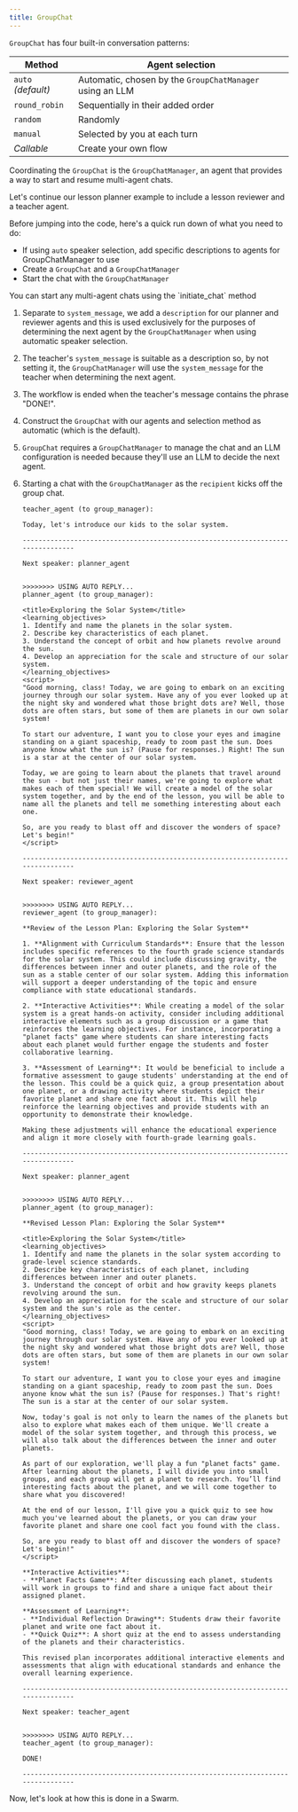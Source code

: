 ```yaml
---
title: GroupChat
---
```


`GroupChat` has four built-in conversation patterns:

| Method | Agent selection|
| --- | --- |
| `auto` <em>(default)</em> | Automatic, chosen by the `GroupChatManager` using an LLM |
| `round_robin` | Sequentially in their added order |
| `random` | Randomly |
| `manual` | Selected by you at each turn |
| *Callable* | Create your own flow |

Coordinating the `GroupChat` is the `GroupChatManager`, an agent that provides a way to start and resume multi-agent chats.

Let's continue our lesson planner example to include a lesson reviewer and a teacher agent.

Before jumping into the code, here's a quick run down of what you need to do:
- If using `auto` speaker selection, add specific descriptions to agents for GroupChatManager to use
- Create a `GroupChat` and a `GroupChatManager`
- Start the chat with the `GroupChatManager`


<Tip>
You can start any multi-agent chats using the `initiate_chat` method
</Tip>


<Example/>

1. Separate to `system_message`, we add a `description` for our planner and reviewer agents and this is used exclusively for the purposes of determining the next agent by the `GroupChatManager` when using automatic speaker selection.

2. The teacher's `system_message` is suitable as a description so, by not setting it, the `GroupChatManager` will use the `system_message` for the teacher when determining the next agent.

3. The workflow is ended when the teacher's message contains the phrase "DONE!".

4. Construct the `GroupChat` with our agents and selection method as automatic (which is the default).

5. `GroupChat` requires a `GroupChatManager` to manage the chat and an LLM configuration is needed because they'll use an LLM to decide the next agent.

6. Starting a chat with the `GroupChatManager` as the `recipient` kicks off the group chat.

    ```console
    teacher_agent (to group_manager):

    Today, let's introduce our kids to the solar system.

    --------------------------------------------------------------------------------

    Next speaker: planner_agent


    >>>>>>>> USING AUTO REPLY...
    planner_agent (to group_manager):

    <title>Exploring the Solar System</title>
    <learning_objectives>
    1. Identify and name the planets in the solar system.
    2. Describe key characteristics of each planet.
    3. Understand the concept of orbit and how planets revolve around the sun.
    4. Develop an appreciation for the scale and structure of our solar system.
    </learning_objectives>
    <script>
    "Good morning, class! Today, we are going to embark on an exciting journey through our solar system. Have any of you ever looked up at the night sky and wondered what those bright dots are? Well, those dots are often stars, but some of them are planets in our own solar system!

    To start our adventure, I want you to close your eyes and imagine standing on a giant spaceship, ready to zoom past the sun. Does anyone know what the sun is? (Pause for responses.) Right! The sun is a star at the center of our solar system.

    Today, we are going to learn about the planets that travel around the sun - but not just their names, we're going to explore what makes each of them special! We will create a model of the solar system together, and by the end of the lesson, you will be able to name all the planets and tell me something interesting about each one.

    So, are you ready to blast off and discover the wonders of space? Let's begin!"
    </script>

    --------------------------------------------------------------------------------

    Next speaker: reviewer_agent


    >>>>>>>> USING AUTO REPLY...
    reviewer_agent (to group_manager):

    **Review of the Lesson Plan: Exploring the Solar System**

    1. **Alignment with Curriculum Standards**: Ensure that the lesson includes specific references to the fourth grade science standards for the solar system. This could include discussing gravity, the differences between inner and outer planets, and the role of the sun as a stable center of our solar system. Adding this information will support a deeper understanding of the topic and ensure compliance with state educational standards.

    2. **Interactive Activities**: While creating a model of the solar system is a great hands-on activity, consider including additional interactive elements such as a group discussion or a game that reinforces the learning objectives. For instance, incorporating a "planet facts" game where students can share interesting facts about each planet would further engage the students and foster collaborative learning.

    3. **Assessment of Learning**: It would be beneficial to include a formative assessment to gauge students' understanding at the end of the lesson. This could be a quick quiz, a group presentation about one planet, or a drawing activity where students depict their favorite planet and share one fact about it. This will help reinforce the learning objectives and provide students with an opportunity to demonstrate their knowledge.

    Making these adjustments will enhance the educational experience and align it more closely with fourth-grade learning goals.

    --------------------------------------------------------------------------------

    Next speaker: planner_agent


    >>>>>>>> USING AUTO REPLY...
    planner_agent (to group_manager):

    **Revised Lesson Plan: Exploring the Solar System**

    <title>Exploring the Solar System</title>
    <learning_objectives>
    1. Identify and name the planets in the solar system according to grade-level science standards.
    2. Describe key characteristics of each planet, including differences between inner and outer planets.
    3. Understand the concept of orbit and how gravity keeps planets revolving around the sun.
    4. Develop an appreciation for the scale and structure of our solar system and the sun's role as the center.
    </learning_objectives>
    <script>
    "Good morning, class! Today, we are going to embark on an exciting journey through our solar system. Have any of you ever looked up at the night sky and wondered what those bright dots are? Well, those dots are often stars, but some of them are planets in our own solar system!

    To start our adventure, I want you to close your eyes and imagine standing on a giant spaceship, ready to zoom past the sun. Does anyone know what the sun is? (Pause for responses.) That's right! The sun is a star at the center of our solar system.

    Now, today's goal is not only to learn the names of the planets but also to explore what makes each of them unique. We'll create a model of the solar system together, and through this process, we will also talk about the differences between the inner and outer planets.

    As part of our exploration, we'll play a fun "planet facts" game. After learning about the planets, I will divide you into small groups, and each group will get a planet to research. You’ll find interesting facts about the planet, and we will come together to share what you discovered!

    At the end of our lesson, I'll give you a quick quiz to see how much you've learned about the planets, or you can draw your favorite planet and share one cool fact you found with the class.

    So, are you ready to blast off and discover the wonders of space? Let's begin!"
    </script>

    **Interactive Activities**:
    - **Planet Facts Game**: After discussing each planet, students will work in groups to find and share a unique fact about their assigned planet.

    **Assessment of Learning**:
    - **Individual Reflection Drawing**: Students draw their favorite planet and write one fact about it.
    - **Quick Quiz**: A short quiz at the end to assess understanding of the planets and their characteristics.

    This revised plan incorporates additional interactive elements and assessments that align with educational standards and enhance the overall learning experience.

    --------------------------------------------------------------------------------

    Next speaker: teacher_agent


    >>>>>>>> USING AUTO REPLY...
    teacher_agent (to group_manager):

    DONE!

    --------------------------------------------------------------------------------
    ```

Now, let's look at how this is done in a Swarm.
